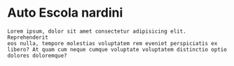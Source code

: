 
<Meta title="Introduction/Welcome" />

# Auto Escola nardini

    Lorem ipsum, dolor sit amet consectetur adipisicing elit. Reprehenderit
    eos nulla, tempore molestias voluptatem rem eveniet perspiciatis ex
    libero? At quam cum neque cumque voluptate voluptatem distinctio optio
    dolores doloremque?
